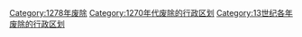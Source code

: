 [[Category:1278年废除|Category:1278年废除]]
[[Category:1270年代废除的行政区划|Category:1270年代废除的行政区划]]
[[Category:13世纪各年废除的行政区划|Category:13世纪各年废除的行政区划]]